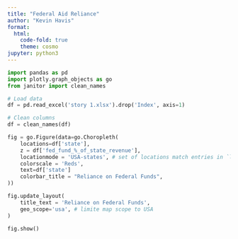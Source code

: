 ```yaml
---
title: "Federal Aid Reliance"
author: "Kevin Havis"
format: 
  html:
    code-fold: true
    theme: cosmo
jupyter: python3
---
```


```python

import pandas as pd
import plotly.graph_objects as go
from janitor import clean_names

# Load data
df = pd.read_excel('story 1.xlsx').drop('Index', axis=1)

# Clean columns
df = clean_names(df)
```

```python


fig = go.Figure(data=go.Choropleth(
    locations=df['state'], 
    z = df['fed_fund_%_of_state_revenue'],
    locationmode = 'USA-states', # set of locations match entries in `locations`
    colorscale = 'Reds',
    text=df['state']
    colorbar_title = "Reliance on Federal Funds",
))

fig.update_layout(
    title_text = 'Reliance on Federal Funds',
    geo_scope='usa', # limite map scope to USA
)

fig.show()
```